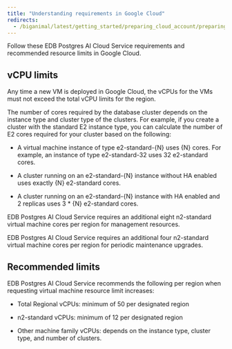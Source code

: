 ```yaml
---
title: "Understanding requirements in Google Cloud"
redirects:
  - /biganimal/latest/getting_started/preparing_cloud_account/preparing_gcp/understanding_quotas_in_gcp/ #generated for BigAnimal URL path removal branch
---
```


Follow these EDB Postgres AI Cloud Service requirements and recommended resource limits in Google Cloud.

## vCPU limits
Any time a new VM is deployed in Google Cloud, the vCPUs for the VMs must not exceed the total vCPU limits for the region.

The number of cores required by the database cluster depends on the instance type and cluster type of the clusters. For example, if you create a cluster with the standard E2 instance type, you can calculate the number of E2 cores required for your cluster based on the following:

- A virtual machine instance of type e2-standard-{N} uses {N} cores. For example, an instance of type e2-standard-32 uses 32 e2-standard cores.

- A cluster running on an e2-standard-{N} instance without HA enabled uses exactly {N} e2-standard cores.

- A cluster running on an e2-standard-{N} instance with HA enabled and 2 replicas uses 3 * {N} e2-standard cores.

EDB Postgres AI Cloud Service requires an additional eight n2-standard virtual machine cores per region for management resources.

EDB Postgres AI Cloud Service requires an additional four n2-standard virtual machine cores per region for periodic maintenance upgrades.

## Recommended limits
EDB Postgres AI Cloud Service recommends the following per region when requesting virtual machine resource limit increases:

- Total Regional vCPUs: minimum of 50 per designated region

- n2-standard vCPUs: minimum of 12 per designated region

- Other machine family vCPUs: depends on the instance type, cluster type, and number of clusters.